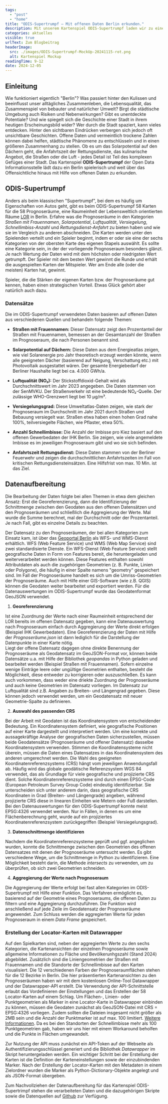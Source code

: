 ```yaml
---
tags:
  - "post"
  - "home"
title: "ODIS-Supertrumpf – Mit offenen Daten Berlin erkunden."
description: Mit unserem Kartenspiel ODIS-Supertrumpf laden wir zu einer spielerischen Entdeckungsreise durch Berlins Prognoseräume mit offenen Daten ein.
categories: aktuelles
visible: true
urlText: Zum Blogbeitrag
headerImage:
  src: ./images/ODIS-Supertrumpf-MockUp-20241115-rot.png
  alt: Kartenspiel Mockup
readingTime: 9-12
date: 2024-12-05
---
```


## Einleitung

Wie funktioniert eigentlich "Berlin"? Was passiert hinter den Kulissen und beeinflusst unser alltägliches Zusammenleben, die Lebensqualität, das Zusammenspiel von bebauter und natürlicher Umwelt? Birgt die städtische Umgebung auch Risiken und Nebenwirkungen? Gibt es unentdeckte Potentiale? Und wie spiegelt sich die Geschichte einer Stadt in ihrem heutigen Erscheinungsbild wider?
Wer durch die Stadt spaziert, kann vieles entdecken. Hinter den sichtbaren Eindrücken verbergen sich jedoch oft unsichtbare Geschichten.
Offene Daten und vermeintlich trockene Zahlen können dabei helfen, städtische Phänomene zu entschlüsseln und in einen größeren Zusammenhang zu stellen. Ob es um das Solarpotential auf den Dächern geht, die Anfahrtszeit der Rettungsdienste, das kulinarische Angebot, die Straßen oder die Luft - jedes Detail ist Teil des komplexen Gefüges einer Stadt.
Das Kartenspiel **ODIS-Supertrumpf** der Open Data Informationsstelle lädt dazu ein Berlin spielerisch und weit über das Offensichtliche hinaus mit Hilfe von offenen Daten zu erkunden.

## ODIS-Supertrumpf

Anders als beim klassischen "Supertrumpf", bei dem es häufig um Eigenschaften von Autos geht, gibt es beim ODIS-Supertrumpf 58 Karten für die 58 Prognoseräume, eine Raumeinheit der Lebensweltlich orientierten Räume [LOR](https://www.berlin.de/sen/sbw/stadtdaten/stadtwissen/sozialraumorientierte-planungsgrundlagen/lebensweltlich-orientierte-raeume/) in Berlin. 
Erfahre was die Prognoseräume in den Kategorien _Straßen mit Frauennamen_, _Solarpotential_, _Luftqualität_, _Versiegelung_, _Schnellimbiss-Anzahl_ und _Rettungsdienst-Anfahrt_ zu bieten haben und wie sie im Vergleich zu anderen abschneiden.
Die Karten werden unter den Spielenden verteilt und ein Spieler beginnt, indem er oder sie eine der sechs Kategorien von der obersten Karte des eigenen Stapels auswählt. Es sollte eine Kategorie sein, in der der vorliegende Prognoseraum besonders glänzt. Je nach Wertung der Daten wird mit dem höchsten oder niedrigsten Wert getrumpft. 
Der Spieler mit dem besten Wert gewinnt die Runde und erhält die ausgespielten Karten der Mitspieler. Wer am Ende alle (oder die meisten) Karten hat, gewinnt.

Spieler, die die Stärken der eigenen Karten bzw. der Prognoseräume gut kennen, haben einen strategischen Vorteil. Etwas Glück gehört aber natürlich auch dazu.

### Datensätze

Die im ODIS-Supertrumpf verwendeten Daten basieren auf offenen Daten aus verschiedenen Quellen und behandeln folgende Themen:

- **Straßen mit Frauennamen:** Dieser Datensatz zeigt den Prozentanteil der Straßen mit Frauennamen, bemessen an der Gesamtanzahl der Straßen im Prognoseraum, die nach Personen benannt sind.

- **Solarpotential auf Dächern:** Diese Daten aus dem Energieatlas zeigen, wie viel Solarenergie pro Jahr theoretisch erzeugt werden könnte, wenn alle geeigneten Dächer (basierend auf Neigung, Verschattung etc.) mit Photovoltaik ausgestattet wären. Der gesamte Energiebedarf der Berliner Haushalte liegt bei ca. 4.000 GWh/a.

- **Luftqualität (NO₂):** Der Stickstoffdioxid-Gehalt wird als Durchschnittswert im Jahr 2023 angegeben. Die Daten stammen von der SenMVKU. Der Straßenverkehr ist eine bedeutende NO₂-Quelle. Der zulässige WHO-Grenzwert liegt bei 10 μg/m³.

- **Versiegelungsgrad:** Diese Umweltatlas-Daten zeigen, wie stark der Prognoseraum im Durchschnitt im Jahr 2021 durch Straßen und Bebauung versiegelt war. Straßen etwa haben einen hohen Grad nahe 100%, teilversiegelte Flächen, wie Pflaster, etwa 50%.

- **Anzahl Schnellimbisse:** Die Anzahl der Imbisse pro Kiez basiert auf den offenen Gewerbedaten der IHK Berlin. Sie zeigen, wie viele angemeldete Imbisse es im jeweiligen Prognoseraum gibt und wo sie sich befinden.

- **Anfahrtszeit Rettungsdienst:** Diese Daten stammen von der Berliner Feuerwehr und zeigen die durchschnittlichen Anfahrtszeiten im Fall von kritischen Rettungsdiensteinsätzen. Eine Hilfsfrist von max. 10 Min. ist das Ziel.


## Datenaufbereitung
Die Bearbeitung der Daten folgte bei allen Themen in etwa dem gleichen Ansatz: Erst die Georeferenzierung, dann die Identifizierung der Schnittmenge zwischen den Geodaten aus den offenen Datensätzen und den Prognoseräumen und schließlich die Aggregierung der Werte. Mal wurde die Summe berechnet, mal der Durchschnitt oder der Prozentanteil.
Je nach Fall, gibt es einzelne Details zu beachten. 

Der Datensatz zu den Prognoseräumen, der bei allen Kategorien zum Einsatz kam, ist über das [Geoportal Berlin](https://gdi.berlin.de/geonetwork/srv/ger/catalog.search#/metadata/5e05b70b-50d6-4164-b0fd-9cdef4e43559) als WFS- und WMS-Dienst erhältlich. 
WFS (Web Feature Service) und WMS (Web Map Service) sind zwei standardisierte Dienste. Ein WFS-Dienst (Web Feature Service) stellt geografische Daten in Form von Features bereit, die heruntergeladen und weiterverarbeitet werden können. Diese Features enthalten sowohl Attributdaten als auch die zugehörigen Geometrien (z. B. Punkte, Linien oder Polygone), die häufig in einer Spalte namens "geometry" gespeichert sind. Im Fall der Prognoseräume handelt es sich um die Umriss-Geometrien der Prognoseräume.
Auch mit Hilfe einer GIS-Software (wie z.B. QGIS) können die Geodaten weiter bearbeitet und exportiert werden. Für die Datenauswertungen im ODIS-Supertrumpf wurde das Geodatenformat GeoJSON verwendet. 

1. **Georeferenzierung**

Ist eine Zuordnung der Werte nach einer Raumeinheit entsprechend der LOR bereits im offenen Datensatz gegeben, kann eine Datenauswertung nach Prognoseraum einfach durch Aggregierung der Werte direkt erfolgen (Beispiel IHK Gewerbedaten). Eine Georeferenzierung der Daten mit Hilfe der _Prognoseräume.json_ ist dann lediglich für die Darstellung der Datenpunkte in einer Karte nötig.  
Liegt der offene Datensatz dagegen ohne direkte Benennung der Prognoseräume als Geodatensatz im GeoJSON-Format vor, können beide Datensätze u.a. mit Hilfe der Bibliothek _geopandas_ in Python geladen und bearbeitet werden (Beispiel Straßen mit Frauennamen).
Sofern einzelne wenige Einträge leere oder ungültige Geometrien enthalten, besteht die Möglichkeit, diese entweder zu korrigieren oder auszuschließen.
Es kann auch vorkommen, dass weder eine driekte Zuordnung der Prognoseräume und auch keine Geometrien im Datensatz vorliegen. Im Datensatz zur Luftqualität sind z.B. Angaben zu Breiten- und Längengrad gegeben. Diese können jedoch verwendet werden, um ein Geodatensatz mit neuer Geometrie-Spalte zu definieren.

2. **Auswahl des passenden CRS**

Bei der Arbeit mit Geodaten ist das Koordinatensystem von entscheidender Bedeutung. Ein Koordinatensystem definiert, wie geografische Positionen auf einer Karte dargestellt und interpretiert werden. Um eine korrekte und aussagekräftige Analyse der geografischen Daten sicherzustellen, müssen beide Geodatensätze (Prognoseräume und offener Datensatz) dasselbe Koordinatensystem verwenden. Stimmen die Koordinatensysteme nicht überein, müssen die Daten eines Datensatzes in das Koordinatensystem des anderen umgerechnet werden.
Die Wahl des geeigneten Koordinatenreferenzsystems (CRS) hängt vom jeweiligen Anwendungsfall ab. Häufig wird das globale geodätische Referenzsystem WGS 84 verwendet, das als Grundlage für viele geografische und projizierte CRS dient. Solche Koordinatenreferenzsysteme sind durch einen EPSG-Code (European Petroleum Survey Group Code) eindeutig identifizierbar. Sie unterscheiden sich unter anderem darin, dass geografische CRS Koordinaten in Grad (Breiten- und Längengrade) angeben, während projizierte CRS diese in linearen Einheiten wie Metern oder Fuß darstellen.
Bei den Datenauswertungen für den ODIS-Supertrumpf konnte meist EPSG:4326 verwendet werden. Nur in Fällen, in denen es um eine Flächenberechnung geht, wurde auf ein projiziertes Koordinatenreferenzsystem zurückgegriffen (Beispiel Versiegelungsgrad).

3. **Datenschnittmenge identifizieren**

Nachdem die Koordinatenreferenzsysteme geprüft und ggf. angeglichen wurden, konnte die Schnittmenge zwischen den Geometrien des offenen Datensatzes mit denen der Prognoseräume untersucht werden.
Es gibt verschiedene Wege, um die Schnittmenge in Python zu identifizieren. Eine Möglichkeit besteht darin, die Methode _intersects_ zu verwenden, um zu überprüfen, ob sich zwei Geometrien schneiden.

4. **Aggregierung der Werte nach Prognoseraum**

Die Aggregierung der Werte erfolgt bei fast allen Kategorien im ODIS-Supertrumpf mit Hilfe einer Funktion. Das Verfahren ermöglicht es, basierend auf der Geometrie eines Prognoseraums, die offenen Daten zu filtern und eine Aggregierung durchzuführen. 
Die Funktion wird anschließend auf jede Zeile im Geodatensatz der Prognoseräume angewendet.
Zum Schluss werden die aggregierten Werte für jeden Prognoseraum in einem _Data Frame_ gespeichert.

### Erstellung der Locator-Karten mit Datawrapper

Auf den Spielkarten sind, neben der aggregierten Werte zu den sechs Kategorien, die Kartenansichten der einzelnen Prognoseräume sowie allgemeine Informationen zu Fläche und Bevölkerunhgszahl (Stand 2024) abgebildet. Zusätzlich sind die Liniengeometrien der Straßen mit Frauennamen und die Standorte der Schnellimbisse auf den Karten visualisiert. Die 12 verschiedenen Farben der Prognoseraumflächen stehen für die 12 Bezirke in Berlin.
Die hier präsentierten Kartenansichten zu den Prognoseräumen haben wir mit dem kostenlosen Online-Tool Datawrapper und der Datawrapper-API erstellt. Die Verwendung der API-Schnittstelle erlaubt das Vordefinieren der Einstellungen und das Erstellen der 58 Locator-Karten auf einem Schlag.
Um Flächen-, Linien- oder Punktgeometrien als Marker in eine Locator-Karte in Datawrapper einbinden zu können, müssen die Geodaten zunächst als GeoJSON-Datei mit CRS = EPSG:4326 vorliegen. Zudem sollten die Dateien insgesamt nicht größer als 2MB sein und die Anzahl der Punktmarker ist auf max. 100 limitiert. [Weitere Informationen](https://academy.datawrapper.de/article/176-how-to-import-area-line-markers). 
Da es bei den Standorten der Schnellimbisse mehr als 100 Punktgeometrien gab, haben wir uns hier mit einem Workaround beholfen und die Punkte in Flächen umgewandelt.

Zur Nutzung der API muss zunächst ein API-Token auf der Webseite als Authentifizierungsschlüssel generiert und die Bibliothek _Datawrapper_ im Skript heruntergeladen werden.
Ein wichtiger Schritt bei der Erstellung der Karten ist die Definition der Karteneinstellungen sowie der einzubindenden Marker. Nach der Erstellung der Locator-Karten mit den Metadaten in einem Zielordner wurden die Marker als Python-Dictionary-Objekte angelegt und als JSON-Format übergeben.

Zum Nachvollziehen der Datenaufbereitung für das Kartenspiel ODIS-Supertrimpf stehen die verarbeiteten Daten und die dazugehörigen Skripte sowie die Datenquellen auf [Github](https://github.com/technologiestiftung/odis-cardgame) zur Verfügung.



